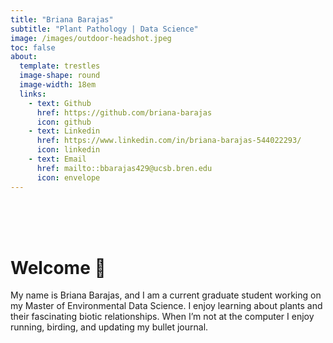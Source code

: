 ```yaml
---
title: "Briana Barajas"
subtitle: "Plant Pathology | Data Science"
image: /images/outdoor-headshot.jpeg
toc: false
about:
  template: trestles
  image-shape: round
  image-width: 18em
  links: 
    - text: Github
      href: https://github.com/briana-barajas
      icon: github
    - text: Linkedin
      href: https://www.linkedin.com/in/briana-barajas-544022293/ 
      icon: linkedin
    - text: Email
      href: mailto::bbarajas429@ucsb.bren.edu
      icon: envelope
---
```


| 
| 
| 
| 

# Welcome 🐛 {.center-text-title}

My name is Briana Barajas, and I am a current graduate student working on my Master of Environmental Data Science. I enjoy learning about plants and their fascinating biotic relationships. When I'm not at the computer I enjoy running, birding, and updating my bullet journal.
